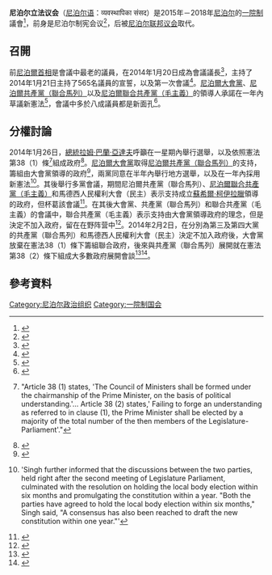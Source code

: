 {{Infobox legislature
 | name               = 尼泊尔立法议会
 | native_name        = व्यवस्थापिका संसद
 | legislature        = 尼泊尔立法议会
 | coa_pic            = Emblem of Nepal.svg
 | coa_res            = 150px
| foundation         = {{Start date|df=yes|2014|01|21}}
| disbanded          = {{End date|df=yes|2018|01|19}}
 | session_room       = 
 | session_res        = 
 | house_type         = [[一院制|一院制]]
 | leader1_type       = 議長
 | leader1            = {{le|昂薩麗·嘎爾迪·馬加爾|Onsari Gharti Magar}}
 | party1             = [[尼泊尔共产党（毛主义中心）|尼泊尔共产党（毛主义中心）]]
 | election1          = 2015年10月16日
 | members            = 601
 | structure1        = 2nd Nepalese Constituent Assembly.svg
 | structure1_res    = 250px
 | political_groups1  = 
* {{colorbox|#EB2700}} [[尼泊爾共產黨（聯合馬列）|尼泊爾共產黨（聯合馬列）]]（181）
* {{colorbox|#A80505}} [[尼泊尔共产党（毛主义中心）|尼泊尔共产党（毛主义中心）]]（82）
* {{colorbox|#C43333}} {{le|尼泊尔民族民主党|Rastriya Prajatantra Party Nepal}}（24）
* {{colorbox|#4CA2E3}} 馬德西人民權利大會（民主）（14）
* {{colorbox|#207A05}} [[尼泊爾大會黨|尼泊爾大會黨]]（196）
* {{colorbox|#317B67}} {{le|德賴-馬德西民主黨|Tarai-Madhesh Loktantrik Party}}（11）
* {{colorbox|#815261}} {{le|德賴馬德西親善黨|Terai Madhes Sadbhavana Party}}（3）
* {{colorbox|#B77814}} 馬德西人民權利大會（共和）（1）
* {{colorbox|#2C9BD2}} {{le|馬德西平等黨|Madesh Samata Party Nepal}}（1）
* {{colorbox|#49A750}} 聯邦社會主義大會（15）
* {{colorbox|#6254D5}} {{le|民族民主党 (尼泊尔)|Rastriya Prajatantra Party|民族民主党}}（13）
* {{colorbox|#ADC7DF}} {{le|亲善党 (尼泊尔)|Sadbhavana Party|亲善党}}（6）
* {{colorbox|#516287}} [[尼泊爾共產黨（馬列）_(2002年)|尼泊爾共產黨（馬列）]]（5）
* {{colorbox|#BB7B8E}} [[尼泊爾工農黨|尼泊爾工農黨]]（4）
* {{colorbox|#C63076}} [[民族人民阵线|民族人民阵线]]（3）
* {{colorbox|#FB3271}} [[尼泊爾共產黨（聯合）_(2007年)|尼泊爾共產黨（聯合）]]（3）
* {{colorbox|#9AE9EA}} 國家馬德西社會黨（3）
* {{colorbox|#C194AE}} {{le|國家解放黨|Rastriya Janamukti Party}}（2）
* {{colorbox|#41F683}} 塔魯人德賴黨－尼泊爾（2）
* {{colorbox|#0C0CE6}} {{le|尼泊爾家庭黨|Nepal Pariwar Dal|家庭黨}}（2）
* {{colorbox|#390B46}} {{le|達利特部落黨|Dalit Janajati Party}}（2）
* {{colorbox|#4046FF}} {{le|大尼泊爾黨|Akhanda Nepal Party}}（1）
* {{colorbox|#55B8F8}} {{le|尼泊爾人民黨|Nepali Janata Dal|人民黨}}（1）
* {{colorbox|#1A4F7F}} {{le|卡扶維納人民陣線|Khambuwan Rashtriya Morchan Nepal}}（1）
* {{colorbox|#BD54B1}} {{le|尼泊賴特黨|Nepa Rastriya Party}}（1）
* {{colorbox|#AF6EA2}} {{le|尼泊爾意識黨|Jana Jagaran Party Nepal|意識黨}}（1）
* {{colorbox|#33CBC2}} [[尼泊尔亲善党|尼泊尔亲善党]]（1）
* {{colorbox|#5C1717}} 社會人民黨（1）
* {{colorbox|#E0E01B}} 聯邦民主國家大會（塔魯）（1）
* {{colorbox|#777777}} [[独立人士|独立人士]]（2）
 | voting_system1     = 
 | election3          = 2009年6月2日
 | last_election1     = [[2013年尼泊爾制憲會議選舉|2013年尼泊爾制憲會議選舉]]
 | next_election1     = 
 | meeting_place      = 
 | website            = http://www.can.gov.np/
}}

{{See also|2013年尼泊爾制憲會議選舉|{{le|尼泊爾第一次制憲會議|1st Nepalese Constituent Assembly}}}}

'''尼泊尔立法议会'''（[[尼泊尔语|尼泊尔语]]：व्यवस्थापिका संसद）是2015年－2018年[[尼泊尔|尼泊尔]]的[[一院制|一院制]]議會<ref>{{cite web|title=Constituent Assembly|url=http://www.can.gov.np/en|work=Constituent Assembly of Nepal|accessdate=22 January 2014|deadurl=yes|archiveurl=https://web.archive.org/web/20140121202141/http://www.can.gov.np/en|archivedate=2014年1月21日}}</ref>，前身是尼泊尔制宪会议<ref>{{cite news|title=CA dissolved; PM proposes fresh election for Nov 22|url=https://www.ekantipur.com/2012/05/28/top-story/ca-dissolved-pm-proposes-fresh-election-for-nov-22/354644.html|accessdate=22 January 2014|newspaper=eKantipur|date=28 May 2012|deadurl=yes|archiveurl=https://web.archive.org/web/20150402174909/http://www.ekantipur.com/2012/05/28/top-story/ca-dissolved-pm-proposes-fresh-election-for-nov-22/354644.html|archivedate=2015年4月2日}}</ref>，后被[[尼泊尔联邦议会|尼泊尔联邦议会]]取代。

== 召開 ==

前[[尼泊爾政府首腦列表|尼泊爾首相]]{{le|蘇里亞·巴哈杜爾·塔帕|Surya Bahadur Thapa}}是會議中最老的議員，在2014年1月20日成為會議議長<ref>{{cite news|title=Thapa assumes office as head of CA|url=http://www.myrepublica.com/portal/index.php?action=news_details&news_id=68281|accessdate=22 January 2014|newspaper=My Republica|date=20 January 2014|archive-url=https://web.archive.org/web/20151208111015/http://www.myrepublica.com/portal/index.php?action=news_details&news_id=68281|archive-date=2015-12-08|dead-url=yes}}</ref>，主持了2014年1月21日主持了565名議員的宣誓，以及第一次會議<ref>{{cite news|title=565 CA members sworn in, first CA meet today|url=http://www.myrepublica.com/portal/index.php?action=news_details&news_id=68356|accessdate=22 January 2014|newspaper=My Republica|date=22 January 2014|archive-url=https://web.archive.org/web/20151208140034/http://www.myrepublica.com/portal/index.php?action=news_details&news_id=68356|archive-date=2015-12-08|dead-url=yes}}</ref>。[[尼泊爾大會黨|尼泊爾大會黨]]、[[尼泊爾共產黨（聯合馬列）|尼泊爾共產黨（聯合馬列）]]以及[[尼泊爾聯合共產黨（毛主義）|尼泊爾聯合共產黨（毛主義）]]的領導人承諾在一年內草議新憲法<ref>{{cite news|title=Nepal takes step towards new constitution. Political leaders pledge to draw up constitution within a year as new parliament convenes.|url=http://www.aljazeera.com/news/asia/2014/01/nepal-takes-step-towards-new-constitution-201412332020482362.html|accessdate=24 January 2014|newspaper=Al Jazeera|date=23 January 2014|archive-date=2017-10-08|archive-url=https://web.archive.org/web/20171008232033/http://www.aljazeera.com/news/asia/2014/01/nepal-takes-step-towards-new-constitution-201412332020482362.html|dead-url=no}}</ref>，會議中多於八成議員都是新面孔<ref>{{cite news|title=Nepal's new lawmakers pledge early charter|url=http://www.chinadailyasia.com/news/2014-01/21/content_15114008.html|accessdate=24 January 2014|newspaper=China Daily|date=21 January 2014|archive-date=2015-09-23|archive-url=https://web.archive.org/web/20150923202907/http://www.chinadailyasia.com/news/2014-01/21/content_15114008.html|dead-url=no}}</ref>。

==分權討論==

2014年1月26日，[[尼泊爾總統|總統]][[拉姆·巴蘭·亞達夫|拉姆·巴蘭·亞達夫]]呼籲在一星期內舉行選舉，以及依照憲法第38（1）條<ref>{{cite news|title=Prez gives parties a week to form new govt|url=http://www.myrepublica.com/portal/index.php?action=news_details&news_id=68617|accessdate=27 January 2014|newspaper=MyRepublica|date=26 January 2014|archive-url=https://web.archive.org/web/20151208164048/http://www.myrepublica.com/portal/index.php?action=news_details&news_id=68617|archive-date=2015-12-08|dead-url=yes}}"Article 38 (1) states, 'The Council of Ministers shall be formed under the chairmanship of the Prime Minister, on the basis of political understanding.'... Article 38 (2) states,' Failing to forge an understanding as referred to in clause (1), the Prime Minister shall be elected by a majority of the total number of the then members of the Legislature-Parliament'."</ref>組成政府<ref>{{cite news|title=Prez Yadav calls for govt formation before Feb 2|url=http://ekantipur.com/2014/01/26/headlines/Prez-Yadav-calls-for-govt-formation-before-Feb-2/384486/|accessdate=27 January 2014|newspaper=eKantipur|date=26 January 2014|archive-url=https://web.archive.org/web/20150618194532/http://www.ekantipur.com/2014/01/26/headlines/Prez-Yadav-calls-for-govt-formation-before-Feb-2/384486/|archive-date=2015-06-18|dead-url=yes}}</ref>。[[尼泊爾大會黨|尼泊爾大會黨]]取得[[尼泊爾共產黨（聯合馬列）|尼泊爾共產黨（聯合馬列）]]的支持，籌組由大會黨領導的政府<ref>{{cite news|title=NC-UML meet ends, UML to support NC-led consensus govt|url=http://www.myrepublica.com/portal/index.php?action=news_details&news_id=68651|accessdate=27 January 2014|newspaper=MyRepublica|date=27 January 2014|archive-url=https://web.archive.org/web/20151208131007/http://www.myrepublica.com/portal/index.php?action=news_details&news_id=68651|archive-date=2015-12-08|dead-url=yes}}</ref>，兩黨同意在半年內舉行地方選舉，以及在一年內採用新憲法<ref>{{cite news|title=UML ready to support Koirala|url=http://www.ekantipur.com/2014/01/27/top-story/uml-ready-to-support-koirala/384535.html|accessdate=27 January 2014|newspaper=eKantipur|date=27 January 2014|archive-url=https://web.archive.org/web/20150618194020/http://www.ekantipur.com/2014/01/27/top-story/uml-ready-to-support-koirala/384535.html|archive-date=2015-06-18|dead-url=yes}}'Singh further informed that the discussions between the two parties, held right after the second meeting of Legislature Parliament, culminated with the resolution on holding the local body election within six months and promulgating the constitution within a year. "Both the parties have agreed to hold the local body election within six months," Singh said, "A consensus has also been reached to draft the new constitution within one year."'</ref>。其後舉行多黨會議，期間尼泊爾共產黨（聯合馬列）、[[尼泊爾聯合共產黨（毛主義）|尼泊爾聯合共產黨（毛主義）]]和馬德西人民權利大會（民主）表示支持成立[[蘇希爾·柯伊拉臘|蘇希爾·柯伊拉臘]]領導的政府，但{{le|尼泊尔民族民主党|Rastriya Prajatantra Party Nepal}}杯葛該會議<ref>{{cite news|title=NC holds all party meet, seeks support for NC-led govt|url=http://trn.gorkhapatraonline.com/index.php/headlines/7167-nc-holds-all-party-meet,-seeks-support-for-nc-led-govt.html|accessdate=28 January 2014|newspaper=Gorkhapatra|date=28 January 2014|deadurl=yes|archiveurl=https://web.archive.org/web/20140226165408/http://trn.gorkhapatraonline.com/index.php/headlines/7167-nc-holds-all-party-meet%2C-seeks-support-for-nc-led-govt.html|archivedate=2014年2月26日}}</ref>。在其後大會黨、共產黨（聯合馬列）和聯合共產黨（毛主義）的會議中，聯合共產黨（毛主義）表示支持由大會黨領導政府的理念，但是決定不加入政府，留在在野阵营中<ref>{{cite news|title=Three-party meeting ends|url=http://www.myrepublica.com/portal/index.php?action=news_details&news_id=68709|accessdate=28 January 2014|newspaper=My Republica|date=28 January 2014|archive-url=https://web.archive.org/web/20151208140642/http://www.myrepublica.com/portal/index.php?action=news_details&news_id=68709|archive-date=2015-12-08|dead-url=yes}}</ref>。2014年2月2日，在分別為第三及第四大黨的共產黨（聯合馬列）和馬德西人民權利大會（民主）決定不加入政府後，大會黨放棄在憲法38（1）條下籌組聯合政府，後來與共產黨（聯合馬列）展開就在憲法第38（2）條下組成大多數政府展開會談<ref>{{cite news|title=NC asks prez to initiate process for majority govt|url=http://www.myrepublica.com/portal/index.php?action=news_details&news_id=68969|accessdate=3 February 2014|newspaper=My Republica|date=3 February 2014|archive-url=https://web.archive.org/web/20151208143830/http://www.myrepublica.com/portal/index.php?action=news_details&news_id=68969|archive-date=2015-12-08|dead-url=yes}}</ref><ref>{{cite news|title=UCPN (M) decides not to join govt|url=http://www.ekantipur.com/2014/01/28/fullnews/ucpn-m-decides-not-to-join-govt/384582.html|accessdate=28 January 2014|newspaper=eKantipur|date=28 January 2014|archive-url=https://web.archive.org/web/20150618195111/http://www.ekantipur.com/2014/01/28/fullnews/ucpn-m-decides-not-to-join-govt/384582.html|archive-date=2015-06-18|dead-url=yes}}</ref>。

== 參考資料 ==

{{reflist|2}}

[[Category:尼泊尔政治组织|Category:尼泊尔政治组织]]
[[Category:一院制国会|Category:一院制国会]]